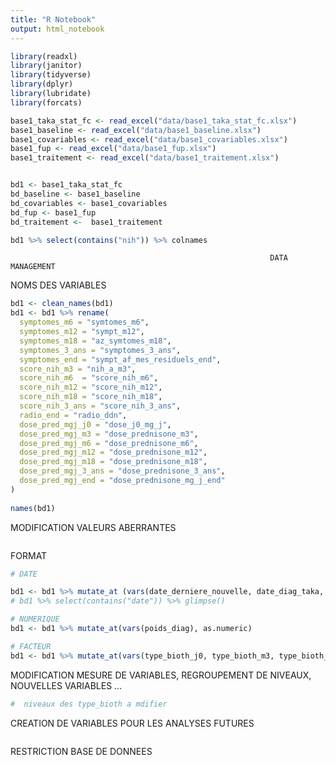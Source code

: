 ```yaml
---
title: "R Notebook"
output: html_notebook
---
```


```r
library(readxl)
library(janitor)
library(tidyverse)
library(dplyr)
library(lubridate)
library(forcats)

base1_taka_stat_fc <- read_excel("data/base1_taka_stat_fc.xlsx")
base1_baseline <- read_excel("data/base1_baseline.xlsx")
base1_covariables <- read_excel("data/base1_covariables.xlsx")
base1_fup <- read_excel("data/base1_fup.xlsx")
base1_traitement <- read_excel("data/base1_traitement.xlsx")


bd1 <- base1_taka_stat_fc
bd_baseline <- base1_baseline
bd_covariables <- base1_covariables
bd_fup <- base1_fup
bd_traitement <-  base1_traitement

bd1 %>% select(contains("nih")) %>% colnames
```


                                                              DATA MANAGEMENT
NOMS DES VARIABLES
```r
bd1 <- clean_names(bd1)
bd1 <- bd1 %>% rename(
  symptomes_m6 = "symtomes_m6",
  symptomes_m12 = "sympt_m12",
  symptomes_m18 = "az_symtomes_m18",
  symptomes_3_ans = "symptomes_3_ans",
  symptomes_end = "sympt_af_mes_residuels_end",
  score_nih_m3 = "nih_a_m3",
  score_nih_m6  = "score_nih_m6",
  score_nih_m12 = "score_nih_m12",
  score_nih_m18 = "score_nih_m18",
  score_nih_3_ans = "score_nih_3_ans",
  radio_end = "radio_ddn",
  dose_pred_mgj_j0 = "dose_j0_mg_j",
  dose_pred_mgj_m3 = "dose_prednisone_m3",
  dose_pred_mgj_m6 = "dose_prednisone_m6",
  dose_pred_mgj_m12 = "dose_prednisone_m12",
  dose_pred_mgj_m18 = "dose_prednisone_m18",
  dose_pred_mgj_3_ans = "dose_prednisone_3_ans",
  dose_pred_mgj_end = "dose_prednisone_mg_j_end"
)
  
names(bd1)
```

MODIFICATION VALEURS ABERRANTES
```r

```

FORMAT
```r
# DATE

bd1 <- bd1 %>% mutate_at (vars(date_derniere_nouvelle, date_diag_taka, date_j0, date_fin_ligne_therapeutique, date_geste1, date_geste2, date_geste3, date_geste_4, date_geste_5, date_geste_6, date_1_rechute_1, date_2_rechute_2, date_3_rechute_2, date_complication_na_1, date_complication_na_2, date_derniere_nouvelle_1, ddn ), ymd)
# bd1 %>% select(contains("date")) %>% glimpse()

# NUMERIQUE
bd1 <- bd1 %>% mutate_at(vars(poids_diag), as.numeric)

# FACTEUR
bd1 <- bd1 %>% mutate_at(vars(type_bioth_j0, type_bioth_m3, type_bioth_m6, type_bioth_m12, type_bioth_m18, type_bioth_3_ans, type_bioth_end), as.factor)
```

MODIFICATION MESURE DE VARIABLES, REGROUPEMENT DE NIVEAUX, NOUVELLES VARIABLES ...
```r
#  niveaux des type_bioth a mdifier
```

CREATION DE VARIABLES POUR LES ANALYSES FUTURES
```r

```

RESTRICTION BASE DE DONNEES
```r

```
